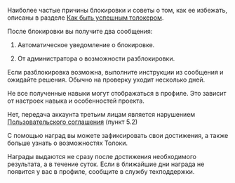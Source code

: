 <Cut title="Аккаунт заблокирован">

Наиболее частые причины блокировки и советы о том, как ее избежать, описаны в разделе [Как быть успешным толокером](../../tasks).

После блокировки вы получите два сообщения:

1. Автоматическое уведомление о блокировке.

1. От администратора о возможности разблокировки.

Если разблокировка возможна, выполните инструкции из сообщения и ожидайте решения. Обычно на проверку уходит несколько дней.

</Cut>

<Cut title="Вопрос о профиле">

<Cut title="Почему в профиле я вижу не все навыки?">

Не все полученные навыки могут отображаться в профиле. Это зависит от настроек навыка и особенностей проекта.

</Cut>

<Cut title="Можно ли работать под одним аккаунтом нескольким исполнителям?">

Нет, передача аккаунта третьим лицам является нарушением [Пользовательского соглашения](https://join.toloka.ai/legal/user-agreement-ru/) (пункт 5.2)

</Cut>

<Cut title="Зачем нужны награды?">

С помощью наград вы можете зафиксировать свои достижения, а также больше узнать о возможностях Толоки.

</Cut>

<Cut title="В течение какого времени выдаются награды?">

Награды выдаются не сразу после достижения необходимого результата, а в течение суток. Если в ближайшие дни награда не появится у вас в профиле, сообщите в службу техподдержки.

</Cut>

</Cut>
